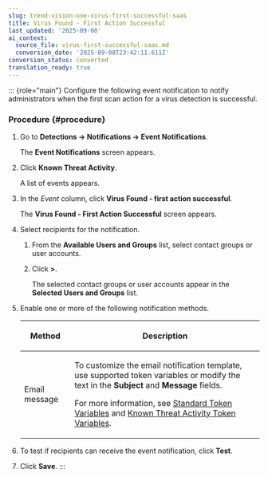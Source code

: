 ```yaml
---
slug: trend-vision-one-virus-first-successful-saas
title: Virus Found - First Action Successful
last_updated: '2025-09-08'
ai_context:
  source_file: virus-first-successful-saas.md
  conversion_date: '2025-09-08T23:42:11.611Z'
conversion_status: converted
translation_ready: true
---
```


::: {role="main"}
Configure the following event notification to notify administrators when the first scan action for a virus detection is successful.

### Procedure {#procedure}

1.  Go to **Detections → Notifications → Event Notifications**.

    The **Event Notifications** screen appears.

2.  Click **Known Threat Activity**.

    A list of events appears.

3.  In the *Event* column, click **Virus Found - first action successful**.

    The **Virus Found - First Action Successful** screen appears.

4.  Select recipients for the notification.

    1.  From the **Available Users and Groups** list, select contact groups or user accounts.

    2.  Click **\>**.

        The selected contact groups or user accounts appear in the **Selected Users and Groups** list.

5.  Enable one or more of the following notification methods.

    <table>
    <colgroup>
    <col style="width: 21%" />
    <col style="width: 79%" />
    </colgroup>
    <thead>
    <tr>
    <th><p>Method</p></th>
    <th><p>Description</p></th>
    </tr>
    </thead>
    <tbody>
    <tr>
    <td><p>Email message</p></td>
    <td><p>To customize the email notification template, use supported token variables or modify the text in the <strong>Subject</strong> and <strong>Message</strong> fields.</p>
    <p>For more information, see <a href="trend-vision-one-standard-token-variables">Standard Token Variables</a> and <a href="trend-vision-one-known-threat-activity-token">Known Threat Activity Token Variables</a>.</p></td>
    </tr>
    </tbody>
    </table>

6.  To test if recipients can receive the event notification, click **Test**.

7.  Click **Save**.
:::
